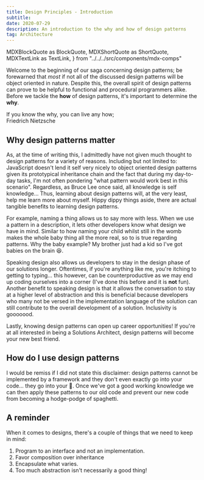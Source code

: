 ```yaml
---
title: Design Principles - Introduction
subtitle:
date: 2020-07-29
description: An introduction to the why and how of design patterns
tag: Architecture
---
```


  MDXBlockQuote as BlockQuote,
  MDXShortQuote as ShortQuote,
  MDXTextLink as TextLink,
} from "../../../src/components/mdx-comps"

Welcome to the beginning of our saga concerning design patterns; be forewarned
that _most_ if not all of the discussed design patterns will be object oriented in nature. Despite this, the
overall spirit of design patterns can prove to be helpful to functional and procedural programmers alike.
Before we tackle the **how** of design patterns, it's important to determine the **why**.

<ShortQuote>
  If you know the why, you can live any how; <br /> Friedrich Nietzsche
</ShortQuote>

## Why design patterns matter

As, at the time of writing this, I admittedly have not given much thought to design patterns for a variety of reasons.
Including but not limited to: JavaScript doesn't lend it self very nicely to object oriented design patterns given
its prototypical inheritance chain and the fact that during my day-to-day tasks, I'm not often pondering
"what pattern would work best in this scenario". Regardless, as Bruce Lee once said, all knowledge is self knowledge...
Thus, learning about design patterns will, at the very least, help me learn more about myself. Hippy dippy things aside,
there are actual tangible benefits to learning design patterns.

For example, naming a thing allows us to say more with less. When we use a pattern in a description, it
lets other developers know what design we have in mind. Similar to how naming your child whilst still in the womb
makes the whole baby thing all the more real, so to is true regarding patterns.
Why the baby example? My brother just had a kid so I've got babies on the brain 😆.

Speaking design also allows us developers to stay in the design phase of our solutions longer. Oftentimes, if you're anything
like me, you're itching to getting to typing... this however, can be counterproductive as we may end up
coding ourselves into a corner (I've done this before and it is **not** fun). Another benefit to speaking design
is that it allows the conversation to stay at a higher level of abstraction and this is beneficial because developers
who many not be versed in the implementation language of the solution can still contribute to the overall development
of a solution. Inclusivity is gooooood.

Lastly, knowing design patterns can open up career opportunities! If you're at all interested in
being a Solutions Architect, design patterns will become your new best friend.

## How do I use design patterns

I would be remiss if I did not state this disclaimer: design patterns cannot be implemented by a framework
and they don't even exactly go into your code... they go into your 🧠. Once we've got a good working knowledge
we can then apply these patterns to our old code and prevent our new code from becoming a hodge-podge of spaghetti.

## A reminder

When it comes to designs, there's a couple of things that we need to keep in mind:

1. Program to an interface and not an implementation.
2. Favor composition over inheritance
3. Encapsulate what varies.
4. Too much abstraction isn't necessarily a good thing!
